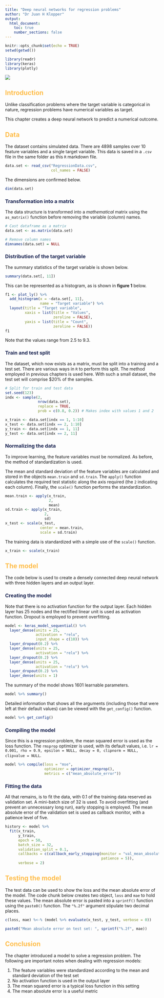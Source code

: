 ---
title: "Deep neural networks for regression problems"
author: "Dr Juan H Klopper"
output:
  html_document:
    toc: true
    number_sections: false
---

```{r setup, include=FALSE}
knitr::opts_chunk$set(echo = TRUE)
setwd(getwd())
```

```{r library import, message=FALSE, warning=FALSE}
library(readr)
library(keras)
library(plotly)
```

<style type="text/css">
h1 {
    color:#1a2451;
}
h2 {
    color:#ffbd4a;
}
h3 {
    color:#1a2451;
}
</style>

![](KRG elegant logo for light BG.png)

## Introduction

Unlike classification problems where the target variable is categorical in nature, regression problems have numerical variables as target.

This chapter creates a deep neural network to predict a numerical outcome.

## Data

The dataset contains simulated data.  There are $4898$ samples over $10$ feature variables and a single target variable.  This data is saved in a `.csv` file in the same folder as this `R` markdown file.

```{r data import, message=FALSE, warning=FALSE}
data.set <- read_csv("RegressionData.csv",
                     col_names = FALSE)
```

The dimensions are confirmed below.

```{r dimensions of the dataset}
dim(data.set)
```

### Transformation into a matrix

The data structure is transformed into a _mathematical_ matrix using the `as_matrix()` function before removing the variable (column) names.

```{r}
# Cast dataframe as a matrix
data.set <- as.matrix(data.set)

# Remove column names
dimnames(data.set) = NULL
```

### Distribution of the target variable

The summary statistics of the target variable is shown below.

```{r summary of target variable}
summary(data.set[, 11])
```

This can be represented as a histogram, as is shown in __figure 1__ below.

```{r target variable histogram, fig.cap="<b>Fig 1</b> Histogram of the target variable"}
f1 <- plot_ly() %>% 
  add_histogram(x = ~data.set[, 11],
                name = "Target variable") %>% 
  layout(title = "Target variable",
         xaxis = list(title = "Values",
                      zeroline = FALSE),
         yaxis = list(title = "Count",
                      zeroline = FALSE))
f1
```

Note that the values range from $2.5$ to $9.3$.

### Train and test split

The dataset, which now exists as a matrix, must be split into a training and a test set.  There are various ways in `R` to perform this split.  The method employed in previous chapters is used here.  With such a small dataset, the test set will comprise $20% of the samples.

```{r create index for splitting}
# Split for train and test data
set.seed(123)
indx <- sample(2,
               nrow(data.set),
               replace = TRUE,
               prob = c(0.8, 0.2)) # Makes index with values 1 and 2
```

```{r splitting the data}
x_train <- data.set[indx == 1, 1:10]
x_test <- data.set[indx == 2, 1:10]
y_train <- data.set[indx == 1, 11]
y_test <- data.set[indx == 2, 11]
```

### Normalizing the data

To improve learning, the feature variables must be normalized.  As before, the method of standardization is used.

The mean and standard deviation of the feature variables are calculated and stored in the objects `mean.train` and `sd.train`.  The `apply()` function calculates the required test statistic along the axis required (the `2` indicating each column).  Finally, the `scale()` function performs the standardization.

```{r normalizing the test data}
mean.train <- apply(x_train,
                    2,
                    mean)
sd.train <- apply(x_train,
                  2,
                  sd)
x_test <- scale(x_test,
                center = mean.train,
                scale = sd.train)
```

The training data is standardized with a simple use of the `scale()` function.

```{r normalizing the train data}
x_train <- scale(x_train)
```

## The model

The code below is used to create a densely connected deep neural network with three hidden layers and an output layer.

### Creating the model

Note that there is no activation function for the output layer.  Each hidden layer has $25$ nodes and the rectified linear unit is used as activation function.  Dropout is employed to prevent overfitting.

```{r model}
model <- keras_model_sequential() %>% 
  layer_dense(units = 25,
              activation = "relu",
              input_shape = c(10)) %>% 
  layer_dropout(0.2) %>% 
  layer_dense(units = 25,
              activation = "relu") %>% 
  layer_dropout(0.2) %>% 
  layer_dense(units = 25,
              activation = "relu") %>% 
  layer_dropout(0.2) %>% 
  layer_dense(units = 1)
```

The summary of the model shows $1601$ learnable parameters.

```{r model summary}
model %>% summary()
```

Detailed information that shows all the arguments (including those that were left at their default values) can be viewed with the `get_config()` function.


```{r}
model %>% get_config()
```

### Compiling the model

Since this is a regression problem, the mean squared error is used as the loss function.  The `rmsprop` optimizer is used, with its default values, i.e. `lr = 0.001, rho = 0.9, epsilon = NULL, decay = 0, clipnorm = NULL, clipvalue = NULL`.  

```{r compiling the model}
model %>% compile(loss = "mse",
                  optimizer = optimizer_rmsprop(),
                  metrics = c("mean_absolute_error"))
```

### Fitting the data

All that remains, is to fit the data, with $0.1$ of the training data reserved as validation set.  A mini-batch size of $32$ is used.  To avoid overfitting (and prevent an unnecessary long run), early stopping is employed.  The mean absolute error of the validation set is used as callback monitor, with a patience level of five.

```{r fit the model, message=FALSE, warning=FALSE}
history <- model %>% 
  fit(x_train,
      y_train,
      epoch = 50,
      batch_size = 32,
      validation_split = 0.1,
      callbacks = c(callback_early_stopping(monitor = "val_mean_absolute_error",
                                            patience = 5)),
      verbose = 2)
```

## Testing the model

The test data can be used to show the loss and the mean absolute error of the model.  The code chunk below creates two object, `loss` and `mae` to hold these values.  The mean absolute error is pasted into a `sprintf()` function using the `paste0()` function.  The `"%.2f"` argument stipulate two decimal places.

```{r}
c(loss, mae) %<-% (model %>% evaluate(x_test, y_test, verbose = 0))

paste0("Mean absolute error on test set: ", sprintf("%.2f", mae))
```

## Conclusion

The chapter introduced a model to solve a regression problem.  The following are important notes when dealing with regression models:

1. The feature variables were standardized according to the mean and standard deviation of the test set  
2. No activation function is used in the output layer  
3. The mean squared error is a typical loss function in this setting  
4. The mean absolute error is a useful metric